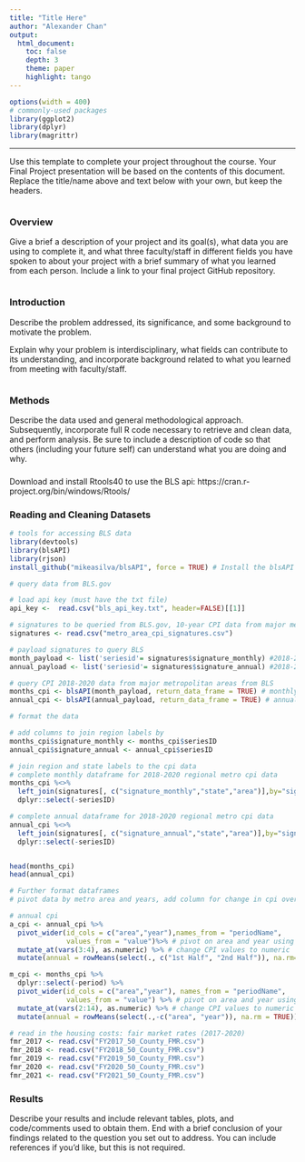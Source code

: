 ```yaml
---
title: "Title Here"
author: "Alexander Chan"
output: 
  html_document:
    toc: false 
    depth: 3 
    theme: paper 
    highlight: tango
---
```

```r
options(width = 400)
# commonly-used packages
library(ggplot2)
library(dplyr)
library(magrittr)
```  
***
Use this template to complete your project throughout the course. Your Final Project presentation will be based on the contents of this document. Replace the title/name above and text below with your own, but keep the headers.
```r

```

### Overview
Give a brief a description of your project and its goal(s), what data you are using to complete it, and what three faculty/staff in different fields you have spoken to about your project with a brief summary of what you learned from each person. Include a link to your final project GitHub repository.
```r

```

### Introduction 
Describe the problem addressed, its significance, and some background to motivate the problem.

Explain why your problem is interdisciplinary, what fields can contribute to its understanding, and incorporate background related to what you learned from meeting with faculty/staff.
```r

```

### Methods
Describe the data used and general methodological approach. Subsequently, incorporate full R code necessary to retrieve and clean data, and perform analysis. Be sure to include a description of code so that others (including your future self) can understand what you are doing and why. 

###
Download and install Rtools40 to use the BLS api: https://cran.r-project.org/bin/windows/Rtools/

### Reading and Cleaning Datasets
```r
# tools for accessing BLS data
library(devtools)
library(blsAPI)
library(rjson)
install_github("mikeasilva/blsAPI", force = TRUE) # Install the blsAPI by Mike Silva
```


```r
# query data from BLS.gov

# load api key (must have the txt file)
api_key <-  read.csv("bls_api_key.txt", header=FALSE)[[1]]

# signatures to be queried from BLS.gov, 10-year CPI data from major metropolitan areas
signatures <- read.csv("metro_area_cpi_signatures.csv") 

# payload signatures to query BLS 
month_payload <- list('seriesid'= signatures$signature_monthly) #2018-2020 monthly CPI 
annual_payload <- list('seriesid'= signatures$signature_annual) #2018-2020 annual CPI

# query CPI 2018-2020 data from major metropolitan areas from BLS 
months_cpi <- blsAPI(month_payload, return_data_frame = TRUE) # monthly CPI dataframe
annual_cpi <- blsAPI(annual_payload, return_data_frame = TRUE) # annual CPI dataframe
```

```r
# format the data

# add columns to join region labels by
months_cpi$signature_monthly <- months_cpi$seriesID
annual_cpi$signature_annual <- annual_cpi$seriesID

# join region and state labels to the cpi data
# complete monthly dataframe for 2018-2020 regional metro cpi data
months_cpi %<>%
  left_join(signatures[, c("signature_monthly","state","area")],by="signature_monthly") %>%
  dplyr::select(-seriesID)

# complete annual dataframe for 2018-2020 regional metro cpi data
annual_cpi %<>%
  left_join(signatures[, c("signature_annual","state","area")],by="signature_annual") %>%
  dplyr::select(-seriesID)


head(months_cpi)
head(annual_cpi)

```
```r
# Further format dataframes
# pivot data by metro area and years, add column for change in cpi over 2 years

# annual cpi 
a_cpi <- annual_cpi %>% 
  pivot_wider(id_cols = c("area","year"),names_from = "periodName",
              values_from = "value")%>% # pivot on area and year using values from period
  mutate_at(vars(3:4), as.numeric) %>% # change CPI values to numeric
  mutate(annual = rowMeans(select(., c("1st Half", "2nd Half")), na.rm= TRUE)) # mean cpi

m_cpi <- months_cpi %>%
  dplyr::select(-period) %>%
  pivot_wider(id_cols = c("area","year"), names_from = "periodName", 
              values_from = "value") %>% # pivot on area and year using values from period
  mutate_at(vars(2:14), as.numeric) %>% # change CPI values to numeric
  mutate(annual = rowMeans(select(.,-c("area", "year")), na.rm = TRUE)) # mean cpi

```


```r
# read in the housing costs: fair market rates (2017-2020)
fmr_2017 <- read.csv("FY2017_50_County_FMR.csv")
fmr_2018 <- read.csv("FY2018_50_County_FMR.csv")
fmr_2019 <- read.csv("FY2019_50_County_FMR.csv")
fmr_2020 <- read.csv("FY2020_50_County_FMR.csv")
fmr_2021 <- read.csv("FY2021_50_County_FMR.csv")

```

### Results
Describe your results and include relevant tables, plots, and code/comments used to obtain them. End with a brief conclusion of your findings related to the question you set out to address. You can include references if you'd like, but this is not required.
```r

```
